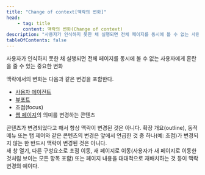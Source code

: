 ```yaml
---
title: "Change of context[맥락의 변화]"
head:
    - tag: title
      content: 맥락의 변화(Change of context)
description: "사용자가 인식하지 못한 채 실행되면 전체 페이지를 동시에 볼 수 없는 사용자에게 혼란을 줄 수 있는 중요한 변화"
tableOfContents: false
---
```


사용자가 인식하지 못한 채 실행되면 전체 페이지를 동시에 볼 수 없는 사용자에게 혼란을 줄 수 있는 중요한 변화

맥락에서의 변화는 다음과 같은 변경을 포함한다.

*  [사용자 에이전트](./user-agents "사용자를 위해 웹 콘텐츠를 검색하고 표시하는 소프트웨어")
*  [뷰포트](./viewport "사용자 에이전트가 콘텐츠를 표시하는 객체")
*  초점(focus)
*  [웹 페이지](./web-page-s "HTTP를 사용하여 단일 URI에서 얻어진 내장 안 된 리소스(non-embedded resource)과 렌더링에 사용되거나 사용자 에이전트에서 렌더링되도록 의도된 모든 다른 리소스")의 의미를 변경하는 콘텐츠

<Aside title="참고">
콘텐츠가 변경되었다고 해서 항상 맥락이 변경된 것은 아니다. 확장 개요(<span lang="en">outline</span>), 동적 메뉴 또는 탭 제어와 같은 콘텐츠의 변경은 앞에서 언급한 것 중 하나(예: 초점)가 변경되지 않는 한 반드시 맥락이 변경된 것은 아니다.
</Aside>

<Card title="예제" icon="open-book">
새 창 열기, 다른 구성요소로 초점 이동, 새 페이지로 이동(사용자가 새 페이지로 이동한 것처럼 보이는 모든 항목 포함) 또는 페이지 내용을 대대적으로 재배치하는 것 등이 맥락 변경의 예이다.
</Card>